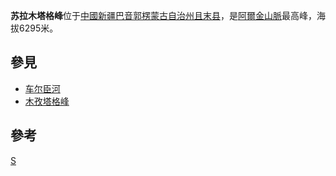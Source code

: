 {{Infobox Mountain
| Name = 苏拉木塔格峰
| other_name = 
| photo = 
| Elevation = 6245
| elevation_ref = <ref name="Peakbagger">{{harvnb|Anon|2004}}</ref><ref name="Peaklist">{{harvnb|de Ferranti|Jurgalski|Maizlish|2011}}</ref>
| prominence_m = 
| prominence_ref = 
| Listing = 
| Location = [[中國|中國]]
| region = [[新疆|新疆]][[巴音郭楞蒙古自治州|巴音郭楞蒙古自治州]]
| range = [[阿爾金山脈|阿爾金山脈]]
| map = China Xinjiang Bayingolin
| map_caption = 在中國新疆的位置
| lat_d = 37 |lat_m = 54 |lat_s = 48 |lat_NS = N
| long_d = 87 |long_m = 23 |long_s = 21 |long_EW = E
| coordinates ={{coord|37|54|48|N|87|23|21|E|display=inline, title}}
| coordinates_ref = 
| First_ascent = 
| easiest_route = 
}}

'''苏拉木塔格峰'''位于[[中國|中國]][[新疆|新疆]][[巴音郭楞蒙古自治州|巴音郭楞蒙古自治州]][[且末县|且末县]]，是[[阿爾金山脈|阿爾金山脈]]最高峰，海拔6295米。

==參見==
*[[车尔臣河|车尔臣河]]
*[[木孜塔格峰|木孜塔格峰]]

==參考==
{{Reflist}}


[[Category:新疆山峰|S]]
